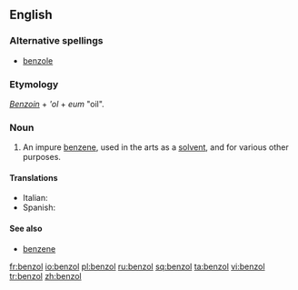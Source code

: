 ==English==

===Alternative spellings===
*[[benzole]]

===Etymology===
''[[Benzoin]]'' + {{L.}} '''ol'' + ''eum'' "oil".

===Noun===
{{en-noun}}

# {{organic chemistry}} An impure [[benzene]], used in the arts as a [[solvent]], and for various other purposes.

====Translations====
{{trans-top|an impure benzene}}
*Italian: {{t-|it|benzolo|m}}
*Spanish: {{t-|es|benzol|m}}
{{trans-mid}}
{{trans-bottom}}

====See also====
*[[benzene]]

[[fr:benzol]]
[[io:benzol]]
[[pl:benzol]]
[[ru:benzol]]
[[sq:benzol]]
[[ta:benzol]]
[[vi:benzol]]
[[tr:benzol]]
[[zh:benzol]]